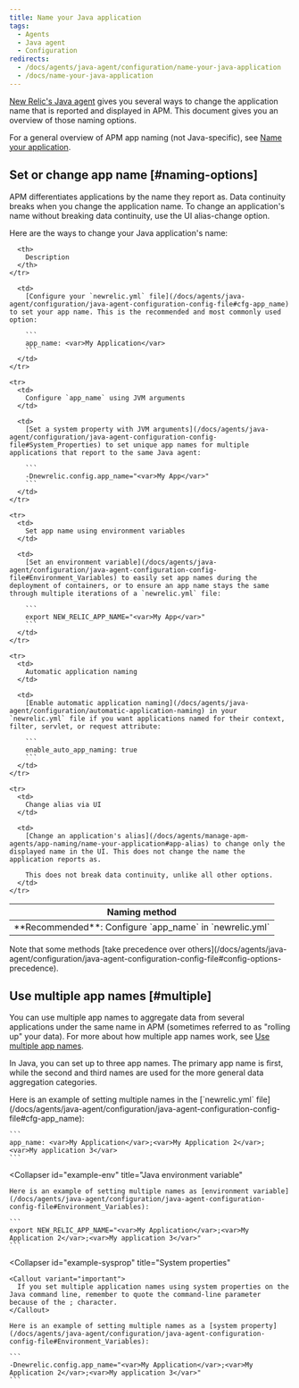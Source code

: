 ```yaml
---
title: Name your Java application
tags:
  - Agents
  - Java agent
  - Configuration
redirects:
  - /docs/agents/java-agent/configuration/name-your-java-application
  - /docs/name-your-java-application
---
```


[New Relic's Java agent](/docs/agents/java-agent/getting-started/introduction-new-relic-java) gives you several ways to change the application name that is reported and displayed in APM. This document gives you an overview of those naming options.

For a general overview of APM app naming (not Java-specific), see [Name your application](/docs/agents/manage-apm-agents/app-naming/name-your-application).

## Set or change app name [#naming-options]

APM differentiates applications by the name they report as. Data continuity breaks when you change the application name. To change an application's name without breaking data continuity, use the UI alias-change option.

Here are the ways to change your Java application's name:

<table>
  <thead>
    <tr>
      <th style={{ width: "200px" }}>
        Naming method
      </th>

      <th>
        Description
      </th>
    </tr>
  </thead>

  <tbody>
    <tr>
      <td>
        **Recommended**: Configure `app_name` in `newrelic.yml`
      </td>

      <td>
        [Configure your `newrelic.yml` file](/docs/agents/java-agent/configuration/java-agent-configuration-config-file#cfg-app_name) to set your app name. This is the recommended and most commonly used option:

        ```
        app_name: <var>My Application</var>
        ```
      </td>
    </tr>

    <tr>
      <td>
        Configure `app_name` using JVM arguments
      </td>

      <td>
        [Set a system property with JVM arguments](/docs/agents/java-agent/configuration/java-agent-configuration-config-file#System_Properties) to set unique app names for multiple applications that report to the same Java agent:

        ```
        -Dnewrelic.config.app_name="<var>My App</var>"
        ```
      </td>
    </tr>

    <tr>
      <td>
        Set app name using environment variables
      </td>

      <td>
        [Set an environment variable](/docs/agents/java-agent/configuration/java-agent-configuration-config-file#Environment_Variables) to easily set app names during the deployment of containers, or to ensure an app name stays the same through multiple iterations of a `newrelic.yml` file:

        ```
        export NEW_RELIC_APP_NAME="<var>My App</var>"
        ```
      </td>
    </tr>

    <tr>
      <td>
        Automatic application naming
      </td>

      <td>
        [Enable automatic application naming](/docs/agents/java-agent/configuration/automatic-application-naming) in your `newrelic.yml` file if you want applications named for their context, filter, servlet, or request attribute:

        ```
        enable_auto_app_naming: true
        ```
      </td>
    </tr>

    <tr>
      <td>
        Change alias via UI
      </td>

      <td>
        [Change an application's alias](/docs/agents/manage-apm-agents/app-naming/name-your-application#app-alias) to change only the displayed name in the UI. This does not change the name the application reports as.

        This does not break data continuity, unlike all other options.
      </td>
    </tr>
  </tbody>
</table>

<Callout variant="tip">
  Note that some methods [take precedence over others](/docs/agents/java-agent/configuration/java-agent-configuration-config-file#config-options-precedence).
</Callout>

## Use multiple app names [#multiple]

You can use multiple app names to aggregate data from several applications under the same name in APM (sometimes referred to as "rolling up" your data). For more about how multiple app names work, see [Use multiple app names](/docs/agents/manage-apm-agents/app-naming/use-multiple-names-app).

In Java, you can set up to three app names. The primary app name is first, while the second and third names are used for the more general data aggregation categories.

<CollapserGroup>
  <Collapser
    id="example-yml"
    title="Java config file"
  >
    Here is an example of setting multiple names in the [`newrelic.yml` file](/docs/agents/java-agent/configuration/java-agent-configuration-config-file#cfg-app_name):

    ```
    app_name: <var>My Application</var>;<var>My Application 2</var>;<var>My application 3</var>
    ```
  </Collapser>

  <Collapser
    id="example-env"
    title="Java environment variable"
  >
    Here is an example of setting multiple names as [environment variable](/docs/agents/java-agent/configuration/java-agent-configuration-config-file#Environment_Variables):

    ```
    export NEW_RELIC_APP_NAME="<var>My Application</var>;<var>My Application 2</var>;<var>My application 3</var>"
    ```
  </Collapser>

  <Collapser
    id="example-sysprop"
    title="System properties"
  >
    <Callout variant="important">
      If you set multiple application names using system properties on the Java command line, remember to quote the command-line parameter because of the ; character.
    </Callout>

    Here is an example of setting multiple names as a [system property](/docs/agents/java-agent/configuration/java-agent-configuration-config-file#Environment_Variables):

    ```
    -Dnewrelic.config.app_name="<var>My Application</var>;<var>My Application 2</var>;<var>My application 3</var>"
    ```
  </Collapser>
</CollapserGroup>
